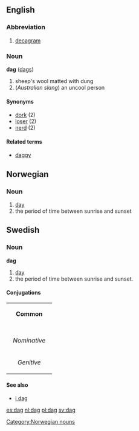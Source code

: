 {{See|Dag}}
==English==
===Abbreviation===
<!-- is it "dag", "Dag", "dag." etc? -->

# [[decagram]]

===Noun===
'''dag''' ([[dags]])

#sheep's wool matted with dung
#(''Australian slang'') an uncool person

====Synonyms====
*[[dork]] (2)
*[[loser]] (2)
*[[nerd]] (2)

====Related terms====
*[[daggy]]

==Norwegian==
===Noun===
[[Category:Norwegian nouns]]
{{no-noun-reg-m|dag}}
#[[day]]
#the period of time between sunrise and sunset

==Swedish==
===Noun===
'''dag''' 
#[[day]]
#the period of time between sunrise and sunset.

====Conjugations====
{| border=1 cellspacing=0 
| bgcolor=#FFFFF0 colspan=5 align=center | '''Common''' 
|- 
|- bgcolor=#FFFFF0 align=center 
! rowspan=2 | 
| colspan=2 width=105 | ''Singular'' 
| colspan=2 | ''Plural'' 
|- bgcolor=#FFFFF0 align=center 
| width=105 | ''Indefinite'' 
| width=105 | ''Definite'' 
| width=105 | ''Indefinite'' 
|  width=105 | ''Definite'' 
|- align=center 
| width=105 bgcolor=#FFFFF0 | ''Nominative'' 
| [[dag]] 
| [[dagen]] 
| [[dagar]] 
| [[dagarna]] 
|- align=center 
| width=105 bgcolor=#FFFFF0 | ''Genitive'' 
| [[dags]] 
| [[dagens]] 
| [[dagars]] 
| [[dagarnas]] 
|}

====See also====
*[[i dag]]

[[es:dag]]
[[nl:dag]]
[[pl:dag]]
[[sv:dag]]